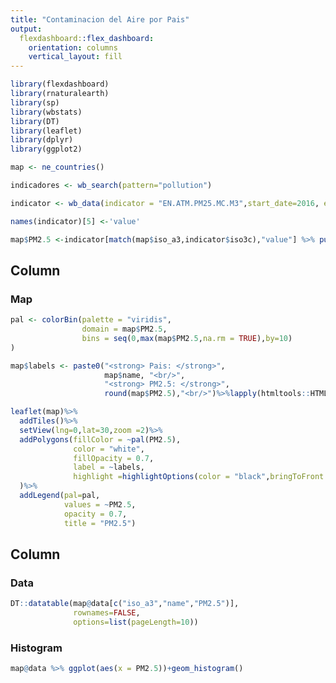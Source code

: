 ```yaml
---
title: "Contaminacion del Aire por Pais"
output: 
  flexdashboard::flex_dashboard:
    orientation: columns
    vertical_layout: fill
---
```


```r
library(flexdashboard)
library(rnaturalearth)
library(sp)
library(wbstats)
library(DT)
library(leaflet)
library(dplyr)
library(ggplot2)
```

```r
map <- ne_countries()

indicadores <- wb_search(pattern="pollution")

indicator <- wb_data(indicator = "EN.ATM.PM25.MC.M3",start_date=2016, end_date=2016)

names(indicator)[5] <-'value'

map$PM2.5 <-indicator[match(map$iso_a3,indicator$iso3c),"value"] %>% pull(value)
```

Column {data-width=600}
-----------------------------------------------------------------------

### Map

```r
pal <- colorBin(palette = "viridis", 
                domain = map$PM2.5, 
                bins = seq(0,max(map$PM2.5,na.rm = TRUE),by=10)
)

map$labels <- paste0("<strong> Pais: </strong>",
                     map$name, "<br/>",
                     "<strong> PM2.5: </strong>",
                     round(map$PM2.5),"<br/>")%>%lapply(htmltools::HTML)

leaflet(map)%>%
  addTiles()%>%
  setView(lng=0,lat=30,zoom =2)%>%
  addPolygons(fillColor = ~pal(PM2.5),
              color = "white",
              fillOpacity = 0.7,
              label = ~labels,
              highlight =highlightOptions(color = "black",bringToFront = TRUE)
  )%>%
  addLegend(pal=pal,
            values = ~PM2.5,
            opacity = 0.7,
            title = "PM2.5") 
```

Column {data-width=400}
-----------------------------------------------------------------------

### Data

```r
DT::datatable(map@data[c("iso_a3","name","PM2.5")],
              rownames=FALSE,
              options=list(pageLength=10))
```

### Histogram

```r
map@data %>% ggplot(aes(x = PM2.5))+geom_histogram()
```

